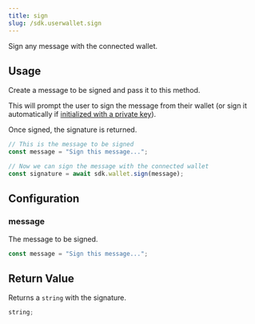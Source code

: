 ```yaml
---
title: sign
slug: /sdk.userwallet.sign
---
```


Sign any message with the connected wallet.

## Usage

Create a message to be signed and pass it to this method.

This will prompt the user to sign the message from their wallet (or sign it automatically if [initialized with a private key](/typescript/sdk.thirdwebsdk.fromprivatekey)).

Once signed, the signature is returned.

```javascript
// This is the message to be signed
const message = "Sign this message...";

// Now we can sign the message with the connected wallet
const signature = await sdk.wallet.sign(message);
```

## Configuration

### message

The message to be signed.

```javascript
const message = "Sign this message...";
```

## Return Value

Returns a `string` with the signature.

```typescript
string;
```
